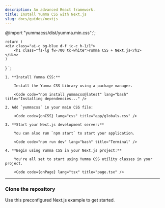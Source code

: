 ```yaml
---
description: An advanced React framework.
title: Install Yumma CSS with Next.js
slug: docs/guides/nextjs
---
```


@import "yummacss/dist/yumma.min.css";`;

    return (
    <div class="ai-c bg-blue d-f jc-c h-1/1">
        <h1 class="fs-lg fw-700 tc-white">Yumma CSS + Next.js</h1>
    </div>
    )
}
`;

<Steps>

    1. **Install Yumma CSS:**

        Install the Yumma CSS Library using a package manager.

        <Code code="npm install yummacss@latest" lang="bash" title="Installing dependencies..." />

    2. Add `yummacss` in your main CSS file:

        <Code code={onCSS} lang="css" title="app/globals.css" />

    3. **Start your Next.js development server:**

        You can also run `npm start` to start your application.

        <Code code="npm run dev" lang="bash" title="Terminal" />

    4. **Begin using Yumma CSS in your Next.js project:**

        You're all set to start using Yumma CSS utility classes in your project.

        <Code code={onPage} lang="tsx" title="page.tsx" />

</Steps>

---

### Clone the repository

Use this preconfigured Next.js example to get started.

<Code
  code="git clone https://github.com/yumma-lib/dotnet-nextjs-example.git"
  lang="bash"
  title="Cloning repository..."
/>

